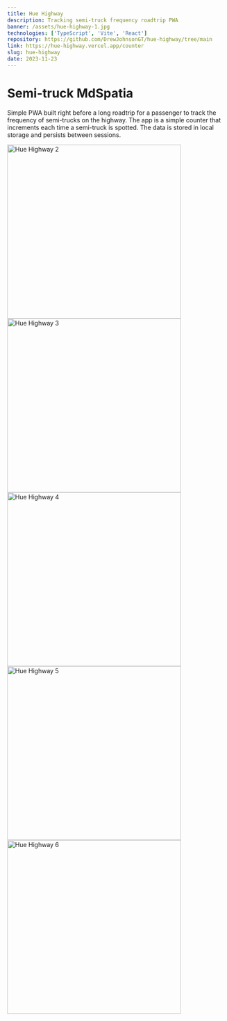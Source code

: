 ```yaml
---
title: Hue Highway
description: Tracking semi-truck frequency roadtrip PWA
banner: /assets/hue-highway-1.jpg
technologies: ['TypeScript', 'Vite', 'React']
repository: https://github.com/DrewJohnsonGT/hue-highway/tree/main
link: https://hue-highway.vercel.app/counter
slug: hue-highway
date: 2023-11-23
---
```


# Semi-truck MdSpatia

Simple PWA built right before a long roadtrip for a passenger to track the
frequency of semi-trucks on the highway. The app is a simple counter that
increments each time a semi-truck is spotted. The data is stored in local
storage and persists between sessions.

<img src="/assets/hue-highway-2.png" alt="Hue Highway 2" width="400px" />
<img src="/assets/hue-highway-3.png" alt="Hue Highway 3" width="400px" />
<img src="/assets/hue-highway-4.png" alt="Hue Highway 4" width="400px" />
<img src="/assets/hue-highway-5.png" alt="Hue Highway 5" width="400px" />
<img src="/assets/hue-highway-6.png" alt="Hue Highway 6" width="400px" />

